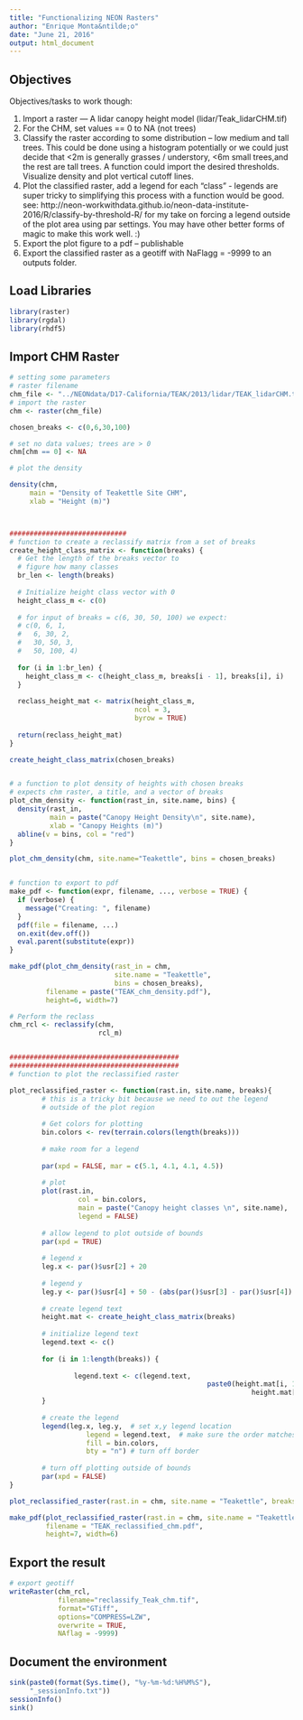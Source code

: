 ```yaml
---
title: "Functionalizing NEON Rasters"
author: "Enrique Monta&ntilde;o"
date: "June 21, 2016"
output: html_document
---
```


## Objectives

Objectives/tasks to work though:

1. Import a raster — A lidar canopy height model (lidar/Teak_lidarCHM.tif)
1. For the CHM, set values == 0 to NA (not trees)
1. Classify the raster according to some distribution – low medium and tall trees. This could be done using a histogram potentially or we could just decide that <2m is generally grasses / understory, <6m small trees,and the rest are tall trees. A function could import the desired thresholds. Visualize density and plot vertical cutoff lines.
1. Plot the classified raster, add a legend for each “class” - legends are super tricky to simplifying this process with a function would be good.  see: http://neon-workwithdata.github.io/neon-data-institute-2016/R/classify-by-threshold-R/  for my take on forcing a legend outside of the plot area using par settings. You may have other better forms of magic to make this work well. :)
1. Export the plot figure to a pdf – publishable
1. Export the classified raster as a geotiff with NaFlagg = -9999 to an outputs folder.

## Load Libraries
```r
library(raster)
library(rgdal)
library(rhdf5)

```

## Import CHM Raster

```r
# setting some parameters
# raster filename
chm_file <- "../NEONdata/D17-California/TEAK/2013/lidar/TEAK_lidarCHM.tif"
# import the raster
chm <- raster(chm_file)

chosen_breaks <- c(0,6,30,100)

# set no data values; trees are > 0
chm[chm == 0] <- NA

# plot the density

density(chm,
     main = "Density of Teakettle Site CHM",
     xlab = "Height (m)")



#############################
# function to create a reclassify matrix from a set of breaks
create_height_class_matrix <- function(breaks) {
  # Get the length of the breaks vector to
  # figure how many classes
  br_len <- length(breaks)
  
  # Initialize height class vector with 0
  height_class_m <- c(0)
  
  # for input of breaks = c(6, 30, 50, 100) we expect:
  # c(0, 6, 1,
  #   6, 30, 2,
  #   30, 50, 3,
  #   50, 100, 4)
  
  for (i in 1:br_len) {
    height_class_m <- c(height_class_m, breaks[i - 1], breaks[i], i)
  }
  
  reclass_height_mat <- matrix(height_class_m,
                               ncol = 3,
                               byrow = TRUE)
  
  return(reclass_height_mat)
}

create_height_class_matrix(chosen_breaks)


# a function to plot density of heights with chosen breaks
# expects chm raster, a title, and a vector of breaks
plot_chm_density <- function(rast_in, site.name, bins) {
  density(rast_in,
          main = paste("Canopy Height Density\n", site.name),
          xlab = "Canopy Heights (m)")
  abline(v = bins, col = "red")
}

plot_chm_density(chm, site.name="Teakettle", bins = chosen_breaks)


# function to export to pdf
make_pdf <- function(expr, filename, ..., verbose = TRUE) {
  if (verbose) {
    message("Creating: ", filename)
  }
  pdf(file = filename, ...)
  on.exit(dev.off())
  eval.parent(substitute(expr))
}

make_pdf(plot_chm_density(rast_in = chm,
                          site.name = "Teakettle",
                          bins = chosen_breaks),
         filename = paste("TEAK_chm_density.pdf"),
         height=6, width=7)

# Perform the reclass
chm_rcl <- reclassify(chm,
                      rcl_m)


##########################################
##########################################
# function to plot the reclassified raster

plot_reclassified_raster <- function(rast.in, site.name, breaks){
        # this is a tricky bit because we need to out the legend
        # outside of the plot region
        
        # Get colors for plotting
        bin.colors <- rev(terrain.colors(length(breaks)))
        
        # make room for a legend
        
        par(xpd = FALSE, mar = c(5.1, 4.1, 4.1, 4.5))
        
        # plot
        plot(rast.in,
                 col = bin.colors,
                 main = paste("Canopy height classes \n", site.name),
                 legend = FALSE)
        
        # allow legend to plot outside of bounds
        par(xpd = TRUE)
        
        # legend x
        leg.x <- par()$usr[2] + 20
        
        # legend y
        leg.y <- par()$usr[4] + 50 - (abs(par()$usr[3] - par()$usr[4]) / 2) 
        
        # create legend text
        height.mat <- create_height_class_matrix(breaks)
        
        # initialize legend text
        legend.text <- c()
        
        for (i in 1:length(breaks)) {
                
                legend.text <- c(legend.text, 
                                                 paste0(height.mat[i, 1], "-", 
                                                            height.mat[i, 2], " m"))
        }
        
        # create the legend
        legend(leg.x, leg.y,  # set x,y legend location
                   legend = legend.text,  # make sure the order matches colors
                   fill = bin.colors,
                   bty = "n") # turn off border
        
        # turn off plotting outside of bounds
        par(xpd = FALSE)
}

plot_reclassified_raster(rast.in = chm, site.name = "Teakettle", breaks = chosen_breaks)

make_pdf(plot_reclassified_raster(rast.in = chm, site.name = "Teakettle", breaks = chosen_breaks),
         filename = "TEAK_reclassified_chm.pdf",
         height=7, width=6)

```

## Export the result

```r
# export geotiff
writeRaster(chm_rcl,
            filename="reclassify_Teak_chm.tif",
            format="GTiff",
            options="COMPRESS=LZW",
            overwrite = TRUE,
            NAflag = -9999)

```

## Document the environment

```r
sink(paste0(format(Sys.time(), "%y-%m-%d:%H%M%S"),
     "_sessionInfo.txt"))
sessionInfo()
sink()
```




